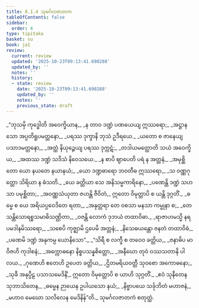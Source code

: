 ```yaml
---
title: 8.1.4 သုမင်္ဂလဇာတက
tableOfContents: false
sidebar:
  order: 4
type: tipitaka
basket: su
book: ja1
review:
  current: review
  updated: '2025-10-23T09:13:41.690288'
  updated_by: ''
  notes: ''
  history:
  - state: review
    date: '2025-10-23T09:13:41.690288'
    updated_by: ''
    notes: ''
    previous_state: draft
---
```



<ReviewStatus review={frontmatter.review} showDetails={true} />

<HypothesisAnnotation frontmatter={frontmatter} />

<DynamicBreadcrumb />

<Division number="27" book="ja1" e="ch" v="22" p="178">

<Paragraph number="1702" type="verses" book="ja1">
_“ဘုသမှိ ကုဒ္ဓေါတိ အဝေက္ခိယာန,_  
_န တာဝ ဒဏ္ဍံ ပဏယေယျ ဣဿရော;_  
_အဋ္ဌာနသော အပ္ပတိရူပမတ္တနော,_  
_ပရဿ ဒုက္ခာနိ ဘုသံ ဥဒီရယေ._  

</Paragraph>

</Division>
<Division number="28" book="ja1" e="ch" v="22" p="178">

<Paragraph number="1703" type="verses" book="ja1">
_ယတော စ ဇာနေယျ ပသာဒမတ္တနော,_  
_အတ္ထံ နိယုဉ္ဇေယျ ပရဿ ဒုက္ကဋံ;_  
_တဒါယမတ္ထောတိ သယံ အဝေက္ခိယ,_  
_အထဿ ဒဏ္ဍံ သဒိသံ နိဝေသယေ._  

</Paragraph>

</Division>
<Division number="29" book="ja1" e="ch" v="22" p="178">

<Paragraph number="1704" type="verses" book="ja1">
_န စာပိ ဈာပေတိ ပရံ န အတ္တနံ,_  
_အမုစ္ဆိတော ယော နယတေ နယာနယံ;_  
_ယော ဒဏ္ဍဓာရော ဘဝတီဓ ဣဿရော,_  
_သ ဝဏ္ဏဂုတ္တော သိရိယာ န ဓံသတိ._  

</Paragraph>

</Division>
<Division number="30" book="ja1" e="ch" v="22" p="178">

<Paragraph number="1705" type="verses" book="ja1">
_ယေ ခတ္တိယာ သေ အနိသမ္မကာရိနော,_  
_ပဏေန္တိ ဒဏ္ဍံ သဟသာ ပမုစ္ဆိတာ;_  
_အဝဏ္ဏသံယုတာ ဇဟန္တိ ဇီဝိတံ,_  
ဣတော ဝိမုတ္တာပိ စ ယန္တိ ဒုဂ္ဂတိံ._  

</Paragraph>

</Division>
<Division number="31" book="ja1" e="ch" v="22" p="179">

<Paragraph number="1706" type="verses" book="ja1">
_ဓမ္မေ စ ယေ အရိယပ္ပဝေဒိတေ ရတာ,_  
_အနုတ္တရာ တေ ဝစသာ မနသာ ကမ္မုနာ စ;_  
_တေ သန္တိသောရစ္စသမာဓိသဏ္ဌိတာ,_  
_ဝဇန္တိ လောကံ ဒုဘယံ တထာဝိဓာ._  

</Paragraph>

</Division>
<Division number="32" book="ja1" e="ch" v="22" p="179">

<Paragraph number="1707" type="verses" book="ja1">
_ရာဇာဟမသ္မိ နရပမဒါနမိဿရော,_  
_သစေပိ ကုဇ္ဈာမိ ဌပေမိ အတ္တနံ;_  
_နိသေဓယန္တော ဇနတံ တထာဝိဓံ,_  
_ပဏေမိ ဒဏ္ဍံ အနုကမ္ပ ယောနိသော”._  

</Paragraph>

</Division>
<Division number="33" book="ja1" e="ch" v="22" p="179">

<Paragraph number="1708" type="verses" book="ja1">
_“သိရီ စ လက္ခီ စ တဝေဝ ခတ္တိယ,_  
_ဇနာဓိပ မာ ဝိဇဟိ ကုဒါစနံ;_  
_အက္ကောဓနော နိစ္စပသန္နစိတ္တော,_  
_အနီဃော တုဝံ ဝဿသတာနိ ပါလယ._  

</Paragraph>

</Division>
<Division number="34" book="ja1" e="ch" v="22" p="179">

<Paragraph number="1709" type="verses" book="ja1">
_ဂုဏေဟိ ဧတေဟိ ဥပေတ ခတ္တိယ,_  
_ဌိတမရိယဝတ္တီ သုဝစော အကောဓနော;_  
_သုခီ အနုပ္ပီဠ ပသာသမေဒိနိံ,_  
ဣတော ဝိမုတ္တောပိ စ ယာဟိ သုဂ္ဂတိံ._  

</Paragraph>

</Division>
<Division number="35" book="ja1" e="ch" v="22" p="179">

<Paragraph number="1710" type="verses" book="ja1">
_ဧဝံ သုနီတေန သုဘာသိတေန,_  
_ဓမ္မေန ဉာယေန ဥပါယသော နယံ;_  
_နိဗ္ဗာပယေ သင်္ခုဘိတံ မဟာဇနံ,_  
_မဟာဝ မေဃော သလိလေန မေဒိနိန်”တိ._  


</Paragraph>
</Division>

<Paragraph number="1711" type="center" book="ja1">
သုမင်္ဂလဇာတကံ စတုတ္ထံ.
</Paragraph>